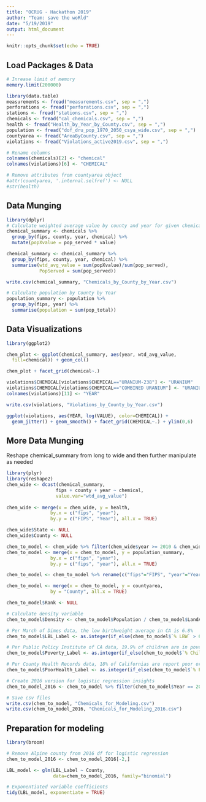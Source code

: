 ```yaml
---
title: "OCRUG - Hackathon 2019"
author: "Team: save the woRld"
date: "5/19/2019"
output: html_document
---
```


```r
knitr::opts_chunk$set(echo = TRUE)
```

## Load Packages & Data

```r
# Inrease limit of memory
memory.limit(200000)

library(data.table)
measurements <- fread("measurements.csv", sep = ",")
perforations <- fread("perforations.csv", sep = ",")
stations <- fread("stations.csv", sep = ",")
chemicals <- fread("cal_chemicals.csv", sep = ",")
health <- fread("Health_by_Year_by_County.csv", sep = ",")
population <- fread("dof_dru_pop_1970_2050_csya_wide.csv", sep = ",")
countyarea <- fread("AreaByCounty.csv", sep = ",")
violations <- fread("Violations_active2019.csv", sep = ",")

# Rename columns
colnames(chemicals)[2] <- "chemical"
colnames(violations)[6] <- "CHEMICAL"

# Remove attributes from countyarea object
#attr(countyarea, '.internal.selfref') <- NULL
#str(health)
```

## Data Munging

```r
library(dplyr)
# Calculate weighted average value by county and year for given chemical
chemical_summary <- chemicals %>%
  group_by(fips, county, year, chemical) %>%
  mutate(popXvalue = pop_served * value)

chemical_summary <- chemical_summary %>%
  group_by(fips, county, year, chemical) %>%
  summarise(wtd_avg_value = sum(popXvalue)/sum(pop_served),
            PopServed = sum(pop_served))

write.csv(chemical_summary, "Chemicals_by_County_by_Year.csv")

# Calculate population by County by Year
population_summary <- population %>%
  group_by(fips, year) %>%
  summarise(population = sum(pop_total))

```

## Data Visualizations

```r
library(ggplot2)

chem_plot <- ggplot(chemical_summary, aes(year, wtd_avg_value,
  fill=chemical)) + geom_col()

chem_plot + facet_grid(chemical~.)

```

```r
violations$CHEMICAL[violations$CHEMICAL=="URANIUM-238"] <- "URANIUM"
violations$CHEMICAL[violations$CHEMICAL=="COMBINED URANIUM"] <- "URANIUM"
colnames(violations)[11] <- "YEAR"

write.csv(violations, "Violations_by_County_by_Year.csv")

ggplot(violations, aes(YEAR, log(VALUE), color=CHEMICAL)) +
  geom_jitter() + geom_smooth() + facet_grid(CHEMICAL~.) + ylim(0,6)

```

## More Data Munging
Reshape chemical_summary from long to wide and then further manipulate as needed

```r
library(plyr)
library(reshape2)
chem_wide <- dcast(chemical_summary,
                  fips + county + year ~ chemical,
                  value.var="wtd_avg_value")
                  
chem_wide <- merge(x = chem_wide, y = health,
                by.x = c("fips", "year"),
                by.y = c("FIPS", "Year"), all.x = TRUE)

chem_wide$State <- NULL
chem_wide$County <- NULL

chem_to_model <- chem_wide %>% filter(chem_wide$year >= 2010 & chem_wide$year <= 2016)
chem_to_model <- merge(x = chem_to_model, y = population_summary,
                by.x = c("fips", "year"),
                by.y = c("fips", "year"), all.x = TRUE)

chem_to_model <- chem_to_model %>% rename(c("fips"="FIPS", "year"="Year", "county"="County", "population"="Population"))

chem_to_model <- merge(x = chem_to_model, y = countyarea,
                by = "County", all.x = TRUE)

chem_to_model$Rank <- NULL

# Calculate density variable
chem_to_model$Density <- chem_to_model$Population / chem_to_model$LandArea

# Per March of Dimes data, the low birthweight average in CA is 6.8%
chem_to_model$LBL_Label <- as.integer(if_else(chem_to_model$`% LBW` > 6.8, 1, 0))

# Per Public Policy Institute of CA data, 19.9% of children are in poverty level households
chem_to_model$Poverty_Label <- as.integer(if_else(chem_to_model$`% Children in Poverty` > 19.9, 1, 0))

# Per County Health Records data, 18% of Californias are report poor or fair health
chem_to_model$PoorHealth_Label <- as.integer(if_else(chem_to_model$`% Fair/Poor` > 18, 1, 0))

# Create 2016 version for logistic regression insights
chem_to_model_2016 <- chem_to_model %>% filter(chem_to_model$Year == 2016)

# Save csv files
write.csv(chem_to_model, "Chemicals_for_Modeling.csv")
write.csv(chem_to_model_2016, "Chemicals_for_Modeling_2016.csv")
```

## Preparation for modeling

```r
library(broom)

# Remove Alpine county from 2016 df for logistic regression
chem_to_model_2016 <- chem_to_model_2016[-2,]

LBL_model <- glm(LBL_Label ~ County,
                 data=chem_to_model_2016, family="binomial")

# Exponentiated variable coefficients
tidy(LBL_model, exponentiate = TRUE)

```